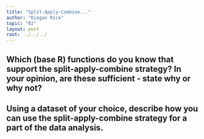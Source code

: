 ```yaml
---
title: "Split-Apply-Combine..."
author: "Kiegan Rice"
topic: "02"
layout: post
root: ../../../
---
```


## Which (base R) functions do you know that support the split-apply-combine strategy? In your opinion, are these sufficient - state why or why not?  

## Using a dataset of your choice, describe how you can use the split-apply-combine strategy for a part of the data analysis.  

